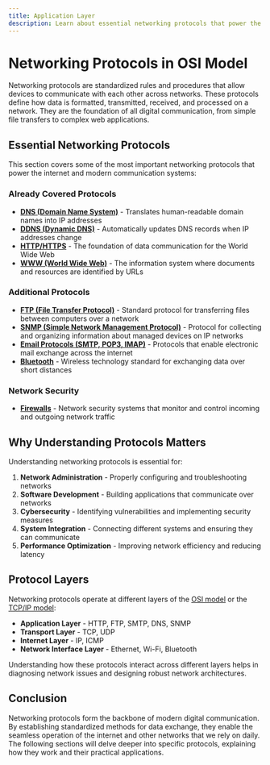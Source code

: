 ```yaml
---
title: Application Layer
description: Learn about essential networking protocols that power the internet and modern communication systems
---
```


# Networking Protocols in OSI Model

Networking protocols are standardized rules and procedures that allow devices to communicate with each other across networks. These protocols define how data is formatted, transmitted, received, and processed on a network. They are the foundation of all digital communication, from simple file transfers to complex web applications.

## Essential Networking Protocols

This section covers some of the most important networking protocols that power the internet and modern communication systems:

### Already Covered Protocols

- **[DNS (Domain Name System)](/docs/fundamentals/ip-and-dns/dns)** - Translates human-readable domain names into IP addresses
- **[DDNS (Dynamic DNS)](/docs/fundamentals/ip-and-dns/ddns)** - Automatically updates DNS records when IP addresses change
- **[HTTP/HTTPS](/docs/fundamentals/http)** - The foundation of data communication for the World Wide Web
- **[WWW (World Wide Web)](/docs/fundamentals/url/www)** - The information system where documents and resources are identified by URLs

### Additional Protocols

- **[FTP (File Transfer Protocol)](/docs/fundamentals/networking-protocols/ftp)** - Standard protocol for transferring files between computers over a network
- **[SNMP (Simple Network Management Protocol)](/docs/fundamentals/networking-protocols/snmp)** - Protocol for collecting and organizing information about managed devices on IP networks
- **[Email Protocols (SMTP, POP3, IMAP)](/docs/fundamentals/networking-protocols/email)** - Protocols that enable electronic mail exchange across the internet
- **[Bluetooth](/docs/fundamentals/networking-protocols/bluetooth)** - Wireless technology standard for exchanging data over short distances

### Network Security

- **[Firewalls](/docs/fundamentals/networking-protocols/firewalls)** - Network security systems that monitor and control incoming and outgoing network traffic

## Why Understanding Protocols Matters

Understanding networking protocols is essential for:

1. **Network Administration** - Properly configuring and troubleshooting networks
2. **Software Development** - Building applications that communicate over networks
3. **Cybersecurity** - Identifying vulnerabilities and implementing security measures
4. **System Integration** - Connecting different systems and ensuring they can communicate
5. **Performance Optimization** - Improving network efficiency and reducing latency

## Protocol Layers

Networking protocols operate at different layers of the [OSI model](/docs/fundamentals/osi-model/introduction) or the [TCP/IP model](/docs/fundamentals/tcp):

- **Application Layer** - HTTP, FTP, SMTP, DNS, SNMP
- **Transport Layer** - TCP, UDP
- **Internet Layer** - IP, ICMP
- **Network Interface Layer** - Ethernet, Wi-Fi, Bluetooth

Understanding how these protocols interact across different layers helps in diagnosing network issues and designing robust network architectures.

## Conclusion

Networking protocols form the backbone of modern digital communication. By establishing standardized methods for data exchange, they enable the seamless operation of the internet and other networks that we rely on daily. The following sections will delve deeper into specific protocols, explaining how they work and their practical applications.
